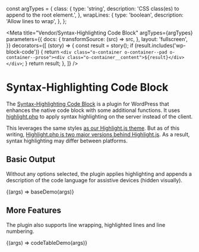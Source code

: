 const argTypes = {
  class: {
    type: 'string',
    description: 'CSS class(es) to append to the root element.',
  },
  wrapLines: {
    type: 'boolean',
    description: 'Allow lines to wrap',
  },
};

<Meta
  title="Vendor/Syntax-Highlighting Code Block"
  argTypes={argTypes}
  parameters={{
    docs: {
      transformSource: (src) => src,
    },
    layout: 'fullscreen',
  }}
  decorators={[
    (story) => {
      const result = story();
      if (result.includes('wp-block-code')) {
        return `<div class="o-container o-container--pad o-container--prose"><div class="o-container__content">${result}</div></div>`;
      }
      return result;
    },
  ]}
/>

# Syntax-Highlighting Code Block

The [Syntax-Highlighting Code Block](https://wordpress.org/plugins/syntax-highlighting-code-block/) is a plugin for WordPress that enhances the native code block with some additional functions. It uses [highlight.php](https://github.com/scrivo/highlight.php) to apply syntax highlighting on the server instead of the client.

This leverages the same styles [as our Highlight.js theme](/?path=/docs/vendor-highlight--theme). But as of this writing, [Highlight.php is two major versions behind Highlight.js](https://github.com/scrivo/highlight.php/issues/73). As a result, syntax highlighting may differ between platforms.

## Basic Output

Without any options selected, the plugin applies highlighting and appends a description of the code language for assistive devices (hidden visually).

<Canvas>
  <Story name="Basic">{(args) => baseDemo(args)}</Story>
</Canvas>

<ArgsTable story="Basic" />

## More Features

The plugin also supports line wrapping, highlighted lines and line numbering.

<Canvas>
  <Story
    name="More Features"
    argTypes={{
      ...argTypes,
      lineNumbers: {
        type: 'boolean',
        description: 'Show numbers per line',
      },
    }}
    args={{ lineNumbers: true, wrapLines: true }}
  >
    {(args) => codeTableDemo(args)}
  </Story>
</Canvas>

<ArgsTable story="More Features" />
